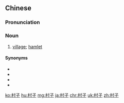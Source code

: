 ==Chinese==
{{zh-forms}}

===Pronunciation===
{{zh-pron
|m=cūnzi
|c=cyun1 zi2
|cat=n
}}

===Noun===
{{zh-noun}}

# [[village]]; [[hamlet]] {{zh-mw|座}}

====Synonyms====
* {{zh-l|村落}}
* {{zh-l|村莊}}
* {{zh-l|屯落}}
* {{zh-l|莊子|tr=﻿﻿zhuāngzi}}

{{zh-cat|Intermediate}}

[[ko:村子]]
[[hu:村子]]
[[mg:村子]]
[[ja:村子]]
[[chr:村子]]
[[uk:村子]]
[[zh:村子]]